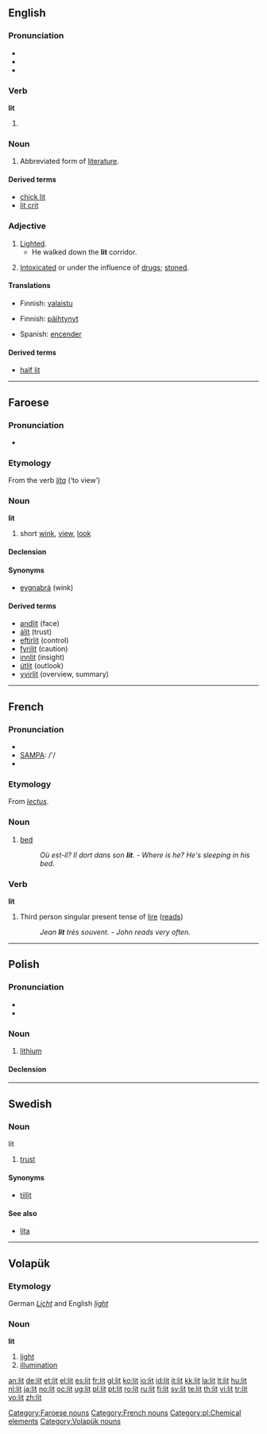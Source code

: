 {{see|lit.}}
{{wikipedia|LIT}}
==English==

===Pronunciation===
* {{IPA|/'lɪt/}}
* {{audio|en-us-lit.ogg|Audio (US)}}
* {{rhymes|ɪt}}

===Verb===
'''lit'''

# {{past of|light}}

===Noun===
{{en-noun|-}}

# Abbreviated form of [[literature]].

====Derived terms====
* [[chick lit]]
* [[lit crit]]

===Adjective===
{{en-adj}}

# [[lighted|Lighted]].
#* He walked down the '''lit''' corridor.
# {{slang}} [[intoxicated|Intoxicated]] or under the influence of [[drug]]s; [[stoned]].

====Translations====
{{trans-top|Lighted}}
* Finnish: [[valaistu]]
{{trans-mid}}
{{trans-bottom}}

{{trans-top|Intoxicated or under the influence of drugs; stoned}}
* Finnish: [[päihtynyt]]
{{trans-mid}}
* Spanish: [[encender]]
{{trans-bottom}}

====Derived terms====
* [[half lit]]

----

==Faroese==

===Pronunciation===
* {{IPA|[lɪːt]}}

===Etymology===
From the verb ''[[líta]]'' (‘to view’)

===Noun===
'''lit''' {{n}} {{s}}

# short [[wink]], [[view]], [[look]]

====Declension====
{{fo-decl-noun-n3-s|lit}}

====Synonyms====
* [[eygnabrá]] (wink)

====Derived terms====
* [[andlit]] (face)
* [[álit]] (trust)
* [[eftirlit]] (control)
* [[fyrilit]] (caution)
* [[innlit]] (insight)
* [[útlit]] (outlook)
* [[yvirlit]] (overview, summary)

[[Category:Faroese nouns]]

----

==French==

===Pronunciation===
*{{audio|Fr-lit.ogg|audio}}
* [[w:SAMPA|SAMPA]]: /'/
* {{IPA|/'lɪ/}}

===Etymology===
From {{L.|lang=French}} ''[[lectus]]''.

===Noun===
{{fr-noun|m}}

# [[bed]]
#: ''Où est-il? Il dort dans son '''lit'''.'' - ''Where is he? He's sleeping in his bed.''

===Verb===
'''lit'''

# Third person singular present tense of [[lire]] ([[reads]])
#: ''Jean '''lit''' très souvent.'' - ''John reads very often.''

[[Category:French nouns]]

----

==Polish==
{{wikipedia|lang=pl}}

===Pronunciation===
* {{IPA|/lit/|lang=pl}}
* {{audio|Pl-lit.ogg|audio}}

===Noun===
{{infl|pl|noun|g=m}}

# [[lithium]]

====Declension====
{{pl-decl-noun-sing
|lit
|litu
|litowi
|lit
|litem
|licie
|licie
}}

[[Category:pl:Chemical elements]]

----

==Swedish==

===Noun===
;lit

# [[trust]]

====Synonyms====
* [[tillit]]

====See also====
* [[lita]]

----

==Volapük==
{{vo-noun|lit}}

===Etymology===
German ''[[Licht]]'' and English ''[[light]]''

===Noun===
'''lit'''

# [[light]]
# [[illumination]]

[[Category:Volapük nouns]]

[[an:lit]]
[[de:lit]]
[[et:lit]]
[[el:lit]]
[[es:lit]]
[[fr:lit]]
[[gl:lit]]
[[ko:lit]]
[[io:lit]]
[[id:lit]]
[[it:lit]]
[[kk:lit]]
[[la:lit]]
[[lt:lit]]
[[hu:lit]]
[[nl:lit]]
[[ja:lit]]
[[no:lit]]
[[oc:lit]]
[[ug:lit]]
[[pl:lit]]
[[pt:lit]]
[[ro:lit]]
[[ru:lit]]
[[fi:lit]]
[[sv:lit]]
[[te:lit]]
[[th:lit]]
[[vi:lit]]
[[tr:lit]]
[[vo:lit]]
[[zh:lit]]